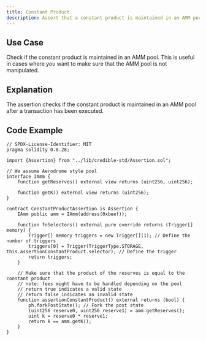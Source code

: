 ```yaml
---
title: Constant Product
description: Assert that a constant product is maintained in an AMM pool
---
```


## Use Case
Check if the constant product is maintained in an AMM pool. This is useful in cases where you want to make sure that the AMM pool is not manipulated.

## Explanation
The assertion checks if the constant product is maintained in an AMM pool after a transaction has been executed.

## Code Example
```solidity
// SPDX-License-Identifier: MIT
pragma solidity 0.8.28;

import {Assertion} from "../lib/credible-std/Assertion.sol";

// We assume Aerodrome style pool
interface IAmm {
    function getReserves() external view returns (uint256, uint256);

    function getK() external view returns (uint256);
}

contract ConstantProductAssertion is Assertion {
    IAmm public amm = IAmm(address(0xbeef));

    function fnSelectors() external pure override returns (Trigger[] memory) {
        Trigger[] memory triggers = new Trigger[](1); // Define the number of triggers
        triggers[0] = Trigger(TriggerType.STORAGE, this.assertionConstantProduct.selector); // Define the trigger
        return triggers;
    }

    // Make sure that the product of the reserves is equal to the constant product
    // note: fees might have to be handled depending on the pool
    // return true indicates a valid state
    // return false indicates an invalid state
    function assertionConstantProduct() external returns (bool) {
        ph.forkPostState(); // Fork the post state
        (uint256 reserve0, uint256 reserve1) = amm.getReserves();
        uint k = reserve0 * reserve1;
        return k == amm.getK();
    }
}
```
